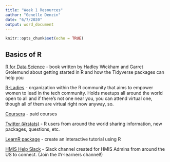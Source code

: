 ```yaml
---
title: "Week 1 Resources"
author: "Genelle Denzin"
date: "6/7/2020"
output: word_document
---
```


```r
knitr::opts_chunk$set(echo = TRUE)
```

## Basics of R

[R for Data Science](r4ds.had.co.nz/) - book written by Hadley Wickham and Garret Grolemund about getting started in R and how the Tidyverse packages can help you

[R-Ladies](https://rladies.org/) - organization within the R community that aims to empower women to lead in the tech community. Holds meetups all around the world open to all and if there’s not one near you, you can attend virtual one, though all of them are virtual right now anyway, so.

[Coursera](https://www.coursera.org/courses?query=r) - paid courses

[Twitter (#rstats)](https://twitter.com/hashtag/rstats?src=hashtag_click) - 
R users from around the world sharing information, new packages, questions, etc.

[LearnR package](https://rstudio.github.io/learnr/) - create an interactive tutorial using R

[HMIS Help Slack](https://join.slack.com/t/hmishelp/shared_invite/enQtNTEyMDA4MzA0MTYzLTlmNTUxMDYyYzFhNjI0M2E5NGZhODRjNWJlZjljM2MwMGI4NjQ0YzUyZTk2NGJjNDUxOWZlNWI2MDQ4MDUxNmM) - Slack channel created for HMIS Admins from around the US to connect. (Join the #r-learners channel!)



